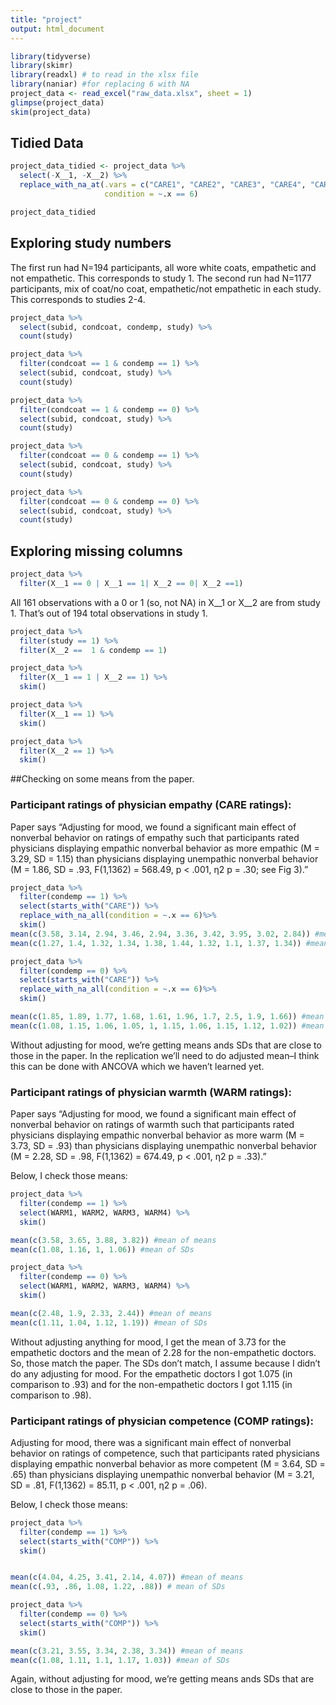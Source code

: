```yaml
---
title: "project"
output: html_document
---
```


```r
library(tidyverse)
library(skimr)
library(readxl) # to read in the xlsx file
library(naniar) #for replacing 6 with NA
project_data <- read_excel("raw_data.xlsx", sheet = 1)
glimpse(project_data)
skim(project_data)
```
## Tidied Data
```r
project_data_tidied <- project_data %>% 
  select(-X__1, -X__2) %>% 
  replace_with_na_at(.vars = c("CARE1", "CARE2", "CARE3", "CARE4", "CARE5", "CARE6", "CARE7", "CARE8", "CARE9", "CARE10"),
                     condition = ~.x == 6)

project_data_tidied
```


## Exploring study numbers
The first run had N=194 participants, all wore white coats, empathetic and not empathetic. This corresponds to study 1. The second run had N=1177 participants, mix of coat/no coat, empathetic/not empathetic in each study. This corresponds to studies 2-4.
```r
project_data %>% 
  select(subid, condcoat, condemp, study) %>% 
  count(study)
```


```r
project_data %>% 
  filter(condcoat == 1 & condemp == 1) %>% 
  select(subid, condcoat, study) %>% 
  count(study)

project_data %>% 
  filter(condcoat == 1 & condemp == 0) %>% 
  select(subid, condcoat, study) %>% 
  count(study)

project_data %>% 
  filter(condcoat == 0 & condemp == 1) %>% 
  select(subid, condcoat, study) %>% 
  count(study)

project_data %>% 
  filter(condcoat == 0 & condemp == 0) %>% 
  select(subid, condcoat, study) %>% 
  count(study)

```

## Exploring missing columns
```r
project_data %>% 
  filter(X__1 == 0 | X__1 == 1| X__2 == 0| X__2 ==1) 
```
All 161 observations with a 0 or 1 (so, not NA) in X__1 or X__2 are from study 1. That's out of 194 total observations in study 1.


```r
project_data %>% 
  filter(study == 1) %>% 
  filter(X__2 ==  1 & condemp == 1)
```


```r
project_data %>% 
  filter(X__1 == 1 | X__2 == 1) %>% 
  skim()
```

```r
project_data %>% 
  filter(X__1 == 1) %>% 
  skim()
```


```r
project_data %>% 
  filter(X__2 == 1) %>% 
  skim()
```

##Checking on some means from the paper.

### Participant ratings of physician empathy (CARE ratings):
Paper says "Adjusting for mood, we found a significant main effect of nonverbal behavior on ratings of empathy such that participants rated physicians displaying empathic nonverbal behavior as more empathic (M = 3.29, SD = 1.15) than physicians displaying unempathic nonverbal behavior (M = 1.86, SD = .93, F(1,1362) = 568.49, p < .001, η2 p = .30; see Fig 3)."
```r
project_data %>% 
  filter(condemp == 1) %>% 
  select(starts_with("CARE")) %>% 
  replace_with_na_all(condition = ~.x == 6)%>% 
  skim()
mean(c(3.58, 3.14, 2.94, 3.46, 2.94, 3.36, 3.42, 3.95, 3.02, 2.84)) #mean of means
mean(c(1.27, 1.4, 1.32, 1.34, 1.38, 1.44, 1.32, 1.1, 1.37, 1.34)) #mean of SDs

project_data %>% 
  filter(condemp == 0) %>% 
  select(starts_with("CARE")) %>% 
  replace_with_na_all(condition = ~.x == 6)%>% 
  skim()

mean(c(1.85, 1.89, 1.77, 1.68, 1.61, 1.96, 1.7, 2.5, 1.9, 1.66)) #mean of means
mean(c(1.08, 1.15, 1.06, 1.05, 1, 1.15, 1.06, 1.15, 1.12, 1.02)) #mean of SDs

```
Without adjusting for mood, we're getting means ands SDs that are close to those in the paper. In the replication we'll need to do adjusted mean--I think this can be done with ANCOVA which we haven't learned yet.

### Participant ratings of physician warmth (WARM ratings):
Paper says "Adjusting for mood, we found a significant main effect of nonverbal behavior on ratings of warmth such that participants rated physicians displaying empathic nonverbal behavior as more warm (M = 3.73, SD = .93) than physicians displaying unempathic nonverbal behavior (M = 2.28, SD = .98, F(1,1362) = 674.49, p < .001, η2 p = .33)."

Below, I check those means:
```r
project_data %>% 
  filter(condemp == 1) %>% 
  select(WARM1, WARM2, WARM3, WARM4) %>% 
  skim()

mean(c(3.58, 3.65, 3.88, 3.82)) #mean of means
mean(c(1.08, 1.16, 1, 1.06)) #mean of SDs

project_data %>% 
  filter(condemp == 0) %>% 
  select(WARM1, WARM2, WARM3, WARM4) %>% 
  skim()

mean(c(2.48, 1.9, 2.33, 2.44)) #mean of means
mean(c(1.11, 1.04, 1.12, 1.19)) #mean of SDs
```

Without adjusting anything for mood, I get the mean of 3.73 for the empathetic doctors and the mean of 2.28 for the non-empathetic doctors. So, those match the paper. The SDs don't match, I assume because I didn't do any adjusting for mood. For the empathetic doctors I got 1.075 (in comparison to .93) and for the non-empathetic doctors I got 1.115 (in comparison to .98).

### Participant ratings of physician competence (COMP ratings):
Adjusting for mood, there was a significant main effect of nonverbal behavior on ratings of competence, such that participants rated physicians displaying empathic nonverbal behavior as more competent (M = 3.64, SD = .65) than physicians displaying unempathic nonverbal behavior (M = 3.21, SD = .81, F(1,1362) = 85.11, p < .001, η2 p = .06).

Below, I check those means:
```r
project_data %>% 
  filter(condemp == 1) %>% 
  select(starts_with("COMP")) %>% 
  skim()


mean(c(4.04, 4.25, 3.41, 2.14, 4.07)) #mean of means
mean(c(.93, .86, 1.08, 1.22, .88)) # mean of SDs

project_data %>% 
  filter(condemp == 0) %>% 
  select(starts_with("COMP")) %>% 
  skim()

mean(c(3.21, 3.55, 3.34, 2.38, 3.34)) #mean of means
mean(c(1.08, 1.11, 1.1, 1.17, 1.03)) #mean of SDs
```
Again, without adjusting for mood, we're getting means ands SDs that are close to those in the paper. 